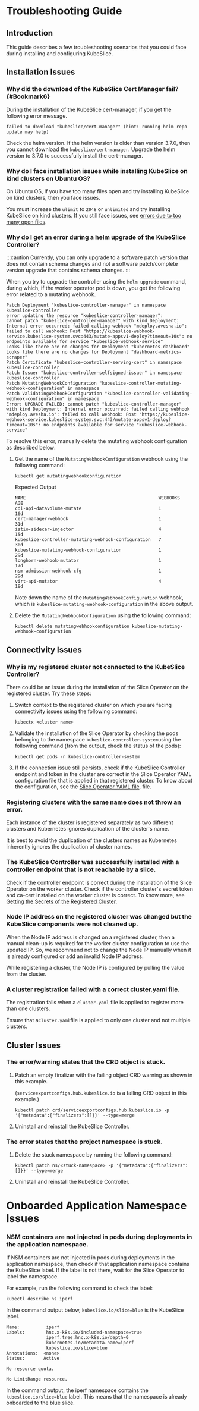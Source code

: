 # Troubleshooting Guide

## Introduction

This guide describes a few troubleshooting scenarios that you could face
during installing and configuring KubeSlice.

## Installation Issues 

### Why did the download of the KubeSlice Cert Manager fail? {#Bookmark6}

During the installation of the KubeSlice cert-manager, if you get the
following error message.

``` 
failed to download "kubeslice/cert-manager" (hint: running helm repo update may help)
```

Check the helm version. If the helm version is older than version 3.7.0,
then you cannot download the `kubeslice/cert-manager`. Upgrade the helm
version to 3.7.0 to successfully install the cert-manager.


### Why do I face installation issues while installing KubeSlice on kind clusters on Ubuntu OS?
On Ubuntu OS, if you have too many files open and try installing KubeSlice on kind clusters, 
then you face issues.

You must increase the `ulimit` to `2048` or `unlimited` and try installing KubeSlice on kind 
clusters. If you still face issues, see [errors due to too many open files](https://kind.sigs.k8s.io/docs/user/known-issues/#pod-errors-due-to-too-many-open-files).

### Why do I get an error during a helm upgrade of the KubeSlice Controller? 

:::caution 
Currently, you can only upgrade to a software patch version that does not contain schema 
changes and not a software patch/complete version upgrade that contains schema changes. 
:::

When you try to upgrade the controller using the `helm upgrade` command,
during which, if the worker operator pod is down, you get the following error related 
to a mutating webhook.

```
Patch Deployment "kubeslice-controller-manager" in namespace kubeslice-controller
error updating the resource "kubeslice-controller-manager":
cannot patch "kubeslice-controller-manager" with kind Deployment: Internal error occurred: failed calling webhook "mdeploy.avesha.io": failed to call webhook: Post "https://kubeslice-webhook-service.kubeslice-system.svc:443/mutate-appsv1-deploy?timeout=10s": no endpoints available for service "kubeslice-webhook-service"
Looks like there are no changes for Deployment "kubernetes-dashboard"
Looks like there are no changes for Deployment "dashboard-metrics-scraper"
Patch Certificate "kubeslice-controller-serving-cert" in namespace kubeslice-controller
Patch Issuer "kubeslice-controller-selfsigned-issuer" in namespace kubeslice-controller
Patch MutatingWebhookConfiguration "kubeslice-controller-mutating-webhook-configuration" in namespace
Patch ValidatingWebhookConfiguration "kubeslice-controller-validating-webhook-configuration" in namespace
Error: UPGRADE FAILED: cannot patch "kubeslice-controller-manager" with kind Deployment: Internal error occurred: failed calling webhook "mdeploy.avesha.io": failed to call webhook: Post "https://kubeslice-webhook-service.kubeslice-system.svc:443/mutate-appsv1-deploy?timeout=10s": no endpoints available for service "kubeslice-webhook-service" 
```
To resolve this error, manually delete the mutating webhook configuration as described 
below: 

1. Get the name of the `MutatingWebhookConfiguration` webhook using the following command: 

   ```
   kubectl get mutatingwebhookconfiguration
   ```
   
   Expected Output 

   ```
   NAME                                                  WEBHOOKS   AGE
   cdi-api-datavolume-mutate                             1          16d
   cert-manager-webhook                                  1          31d
   istio-sidecar-injector                                4          15d   
   kubeslice-controller-mutating-webhook-configuration   7          30d
   kubeslice-mutating-webhook-configuration              1          29d
   longhorn-webhook-mutator                              1          17d
   nsm-admission-webhook-cfg                             1          29d
   virt-api-mutator                                      4          18d
   ```
   Note down the name of the `MutatingWebhookConfiguration` webhook, which is `kubeslice-mutating-webhook-configuration` 
   in the above output.   

2. Delete the `MutatingWebhookConfiguration` using the following command: 

   ```
   kubectl delete mutatingwebhookconfiguration kubeslice-mutating-webhook-configuration
   ```

## Connectivity Issues

### Why is my registered cluster not connected to the KubeSlice Controller? 

There could be an issue during the installation of the Slice Operator on the registered 
cluster. Try these steps:

1. Switch context to the registered cluster on which you are facing
   connectivity issues using the following command:

   ```
   kubectx <cluster name>
   ```

2. Validate the installation of the Slice Operator by checking the pods belonging to 
   the namespace `kubeslice-controller-system`using the following command (from the output, check the status of the pods):

   ``` 
   kubectl get pods -n kubeslice-controller-system
   ```

3. If the connection issue still persists, check if the KubeSlice Controller endpoint and token in the cluster are correct in the
   Slice Operator YAML configuration file that is applied in that registered cluster. To know about the configuration, 
   see the [Slice Operator YAML file](/versioned_docs/version-0.2.0/getting-started-with-cloud-clusters/installing-kubeslice/registering-the-worker-cluster.mdx#creating-the-slice-operator-yaml-file).
   file.


### Registering clusters with the same name does not throw an error. 

Each instance of the cluster is registered separately as two different clusters and 
Kubernetes ignores duplication of the cluster's name.

It is best to avoid the duplication of the clusters names as Kubernetes inherently ignores 
the duplication of cluster names.

### The KubeSlice Controller was successfully installed with a controller endpoint that is not reachable by a slice. 

Check if the controller endpoint is correct during the installation of  the Slice Operator 
on the worker cluster. Check if the controller cluster's secret token and ca-cert installed on the 
worker cluster is correct. To know more, see [Getting the Secrets of the Registered
Cluster](/versioned_docs/version-0.2.0/getting-started-with-cloud-clusters/installing-kubeslice/registering-the-worker-cluster.mdx#getting-the-secrets-of-the-registered-cluster).

### Node IP address on the registered cluster was changed but the KubeSlice components were not cleaned up. 

When the Node IP address is changed on a registered cluster, then a manual clean-up is 
required for the worker cluster configuration to use the updated IP. So, we recommend not 
to change the Node IP manually when it is already configured or add an invalid Node IP 
address.

While registering a cluster, the Node IP is configured by pulling the value from the cluster.

### A cluster registration failed with a correct cluster.yaml file. 

The registration fails when a `cluster.yaml` file is applied to register more than one 
clusters.

Ensure that a` cluster.yaml `file is applied to only one cluster and not multiple clusters.

## Cluster Issues

### The error/warning states that the CRD object is stuck.

1. Patch an empty finalizer with the failing object CRD warning as shown in this example.

   (`serviceexportconfigs.hub.kubeslice.io` is a failing CRD object in this
example.)

   ```
   kubectl patch crd/serviceexportconfigs.hub.kubeslice.io -p '{"metadata":{"finalizers":[]}}' --type=merge
   ```

2. Uninstall and reinstall the KubeSlice Controller.


###  The error states that the project namespace is stuck.

1. Delete the stuck namespace by running the following command:

    ```
    kubectl patch ns/<stuck-namespace> -p '{"metadata":{"finalizers":[]}}' --type=merge
    ```

2. Uninstall and reinstall the KubeSlice Controller.

# Onboarded Application Namespace Issues

### NSM containers are not injected in pods during deployments in the application namespace. 

If NSM containers are not injected in pods during deployments in the application namespace, 
then check if that application namespace contains the KubeSlice label. If the label is 
not there, wait for the Slice Operator to label the namespace.

For example, run the following command to check the label:

``` 
kubectl describe ns iperf
```


In the command output below, `kubeslice.io/slice=blue` is the KubeSlice label.

```
Name:          iperf
Labels:        hnc.x-k8s.io/included-namespace=true
               iperf.tree.hnc.x-k8s.io/depth=0
               kubernetes.io/metadata.name=iperf
               kubeslice.io/slice=blue
Annotations:  <none>
Status:       Active

No resource quota.

No LimitRange resource.
```

In the command output, the iperf namespace contains the `kubeslice.io/slice=blue` label. 
This means that the namespace is already onboarded to the blue slice.
